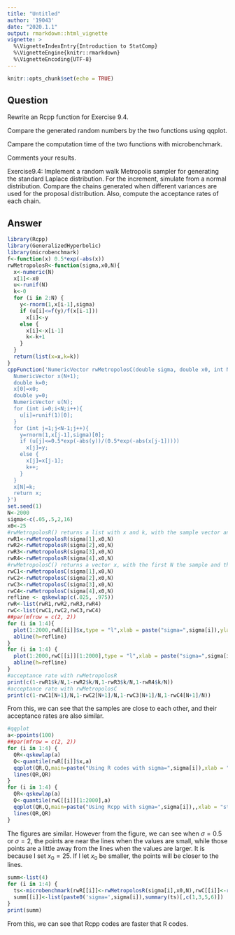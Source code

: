 ```yaml
---
title: "Untitled"
author: '19043'
date: "2020.1.1"
output: rmarkdown::html_vignette
vignette: >
  %\VignetteIndexEntry{Introduction to StatComp}
  %\VignetteEngine{knitr::rmarkdown}
  %\VignetteEncoding{UTF-8}
---
```


```r
knitr::opts_chunk$set(echo = TRUE)
```


## Question 

Rewrite an Rcpp function for Exercise 9.4.

Compare the generated random numbers by the two functions using qqplot.

Campare the computation time of the two functions with microbenchmark.

Comments your results.

Exercise9.4: Implement a random walk Metropolis sampler for generating the standard Laplace distribution. For the increment, simulate from a normal distribution. Compare the chains generated when different variances are used for the proposal distribution. Also, compute the acceptance rates of each chain.

## Answer 

```r
library(Rcpp)
library(GeneralizedHyperbolic)
library(microbenchmark)
f<-function(x) 0.5*exp(-abs(x))
rwMetropolosR<-function(sigma,x0,N){
  x<-numeric(N)
  x[1]<-x0
  u<-runif(N)
  k<-0
  for (i in 2:N) {
    y<-rnorm(1,x[i-1],sigma)
    if (u[i]<=f(y)/f(x[i-1]))
      x[i]<-y 
    else {
      x[i]<-x[i-1]
      k<-k+1
    }
  }
  return(list(x=x,k=k))
}
cppFunction('NumericVector rwMetropolosC(double sigma, double x0, int N){
  NumericVector x(N+1);
  double k=0;
  x[0]=x0;
  double y=0;
  NumericVector u(N);
  for (int i=0;i<N;i++){
    u[i]=runif(1)[0];
  }
  for (int j=1;j<N-1;j++){
    y=rnorm(1,x[j-1],sigma)[0];
    if (u[j]<=0.5*exp(-abs(y))/(0.5*exp(-abs(x[j-1]))))
      x[j]=y;
    else {
      x[j]=x[j-1];
      k++;
    }
  }
  x[N]=k;
  return x;
}')
set.seed(1)
N<-2000
sigma<-c(.05,.5,2,16)
x0<-25
#rwMetropolosR() returns a list with x and k, with the sample vector and the rejection number. 
rwR1<-rwMetropolosR(sigma[1],x0,N)
rwR2<-rwMetropolosR(sigma[2],x0,N)
rwR3<-rwMetropolosR(sigma[3],x0,N)
rwR4<-rwMetropolosR(sigma[4],x0,N)
#rwMetropolosC() returns a vector x, with the first N the sample and the last the rejection number.
rwC1<-rwMetropolosC(sigma[1],x0,N)
rwC2<-rwMetropolosC(sigma[2],x0,N)
rwC3<-rwMetropolosC(sigma[3],x0,N)
rwC4<-rwMetropolosC(sigma[4],x0,N)
refline <- qskewlap(c(.025, .975))
rwR<-list(rwR1,rwR2,rwR3,rwR4)
rwC<-list(rwC1,rwC2,rwC3,rwC4)
##par(mfrow = c(2, 2))
for (i in 1:4){
  plot(1:2000,rwR[[i]]$x,type = "l",xlab = paste("sigma=",sigma[i]),ylab = "x",main = "Using R codes")
  abline(h=refline)
}
for (i in 1:4) {
  plot(1:2000,rwC[[i]][1:2000],type = "l",xlab = paste("sigma=",sigma[i]),ylab = "x",main = "Using Rcpp")
  abline(h=refline)
}
#acceptance rate with rwMetropolosR
print(c(1-rwR1$k/N,1-rwR2$k/N,1-rwR3$k/N,1-rwR4$k/N))
#acceptance rate with rwMetropolosC
print(c(1-rwC1[N+1]/N,1-rwC2[N+1]/N,1-rwC3[N+1]/N,1-rwC4[N+1]/N))
```

From this, we can see that the samples are close to each other, and their acceptance rates are also similar.

```r
#qqplot
a<-ppoints(100)
##par(mfrow = c(2, 2))
for (i in 1:4) {
  QR<-qskewlap(a)
  Q<-quantile(rwR[[i]]$x,a)
  qqplot(QR,Q,main=paste("Using R codes with sigma=",sigma[i]),xlab = "standard Laplace Quantiles",ylab = "Sample Quantiles")
  lines(QR,QR)
}
for (i in 1:4) {
  QR<-qskewlap(a)
  Q<-quantile(rwC[[i]][1:2000],a)
  qqplot(QR,Q,main=paste("Using Rcpp with sigma=",sigma[i]),,xlab = "standard Laplace Quantiles",ylab = "Sample Quantiles")
  lines(QR,QR)
}
```

The figures are similar. However from the figure, we can see when $\sigma=0.5$ or $\sigma=2$, the points are near the lines when the values are small, while those points are a little away from the lines when the values are larger. It is because I set $x_0=25$. If I let $x_0$  be smaller, the points will be closer to the lines.

```r
summ<-list(4)
for (i in 1:4) {
  ts<-microbenchmark(rwR[[i]]<-rwMetropolosR(sigma[i],x0,N),rwC[[i]]<-rwMetropolosC(sigma[i],x0,N))
  summ[[i]]<-list(paste0('sigma=',sigma[i]),summary(ts)[,c(1,3,5,6)])
}
print(summ)
```

From this, we can see that Rcpp codes are faster that R codes.